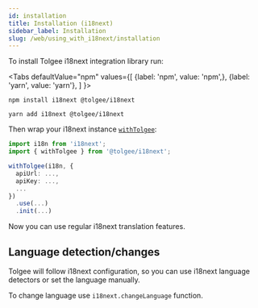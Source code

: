 ```yaml
---
id: installation
title: Installation (i18next)
sidebar_label: Installation
slug: /web/using_with_i18next/installation
---
```


To install Tolgee i18next integration library run:


<Tabs
    defaultValue="npm"
    values={[
        {label: 'npm', value: 'npm',},
        {label: 'yarn', value: 'yarn'},
    ]
    }>
<TabItem value="npm">

```shell
npm install i18next @tolgee/i18next
```

</TabItem>
<TabItem value="yarn">

```shell
yarn add i18next @tolgee/i18next
```

</TabItem>
</Tabs>

Then wrap your i18next instance [`withTolgee`](./api#function-withtolgeei18next-tolgeeconfig):

```ts
import i18n from 'i18next';
import { withTolgee } from '@tolgee/i18next';

withTolgee(i18n, {
  apiUrl: ...,
  apiKey: ...,
  ...
})
  .use(...)
  .init(...)

```

Now you can use regular i18next translation features.

## Language detection/changes

Tolgee will follow i18next configuration, so you can use i18next language detectors or set the language manually.

To change language use `i18next.changeLanguage` function.
